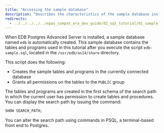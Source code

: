 ```yaml
---
title: "Accessing the sample database"
description: "Describes the characteristics of the sample database installation"
redirects:
  - ../../../../../epas_compat_ora_dev_guide/02_sql_tutorial/01_sample_database/01_sample_database_installation #generated for docs/epas/reorg-role-use-case-mode
---
```


<div id="sample_database_installation" class="registered_link"></div>

When EDB Postgres Advanced Server is installed, a sample database named `edb` is automatically created. This sample database contains the tables and programs used in this tutorial after you execute the script `edb-sample.sql`, located in the `/usr/edb/as14/share` directory.

This script does the following:

-   Creates the sample tables and programs in the currently connected database
-   Grants all permissions on the tables to the `PUBLIC` group

The tables and programs are created in the first schema of the search path in which the current user has permission to create tables and procedures. You can display the search path by issuing the command:

```sql
SHOW SEARCH_PATH;
```

You can alter the search path using commands in PSQL, a terminal-based front end to Postgres.
